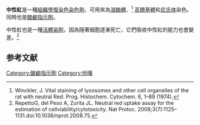 {{chembox
| Watchedfields = changed
| verifiedrevid = 448702349
| Name = Neutral red
| ImageFile = Neutral red Formula V.1.svg
| ImageSize = 300px
| ImageName = 中性紅
| IUPACName = 3-Amino-7-dimethylamino-2-methylphenazine hydrochloride
| OtherNames = toluylene red
| Section1 = {{Chembox Identifiers
| ChemSpiderID_Ref = {{chemspidercite|correct|chemspider}}
| ChemSpiderID = 10634
| InChI = 1/C15H16N4.ClH/c1-9-6-13-15(8-11(9)16)18-14-7-10(19(2)3)4-5-12(14)17-13;/h4-8H,16H2,1-3H3;1H
| InChIKey = PGSADBUBUOPOJS-UHFFFAOYAB
| StdInChI_Ref = {{stdinchicite|correct|chemspider}}
| StdInChI = 1S/C15H16N4.ClH/c1-9-6-13-15(8-11(9)16)18-14-7-10(19(2)3)4-5-12(14)17-13;/h4-8H,16H2,1-3H3;1H
| StdInChIKey_Ref = {{stdinchicite|correct|chemspider}}
| StdInChIKey = PGSADBUBUOPOJS-UHFFFAOYSA-N
| CASNo_Ref = {{cascite|correct|CAS}}
| CASNo = 553-24-2
| SMILES = Cl.n1c3c(nc2c1cc(c(c2)N)C)cc(N(C)C)cc3
}}
| Section2 = {{Chembox Properties
| Formula = C<sub>15</sub>H<sub>17</sub>ClN<sub>4</sub>
| MolarMass = 288.78 g/mol
| Density =
| MeltingPt = 290°C
| BoilingPt = °C
}}
}}

{{pH_indicator_template|indicator_name=中性紅|low_pH=6.8|high_pH=8.0|low_pH_color=red|high_pH_color=yellow}}

'''中性紅'''是一種[[組織學|組織學]][[復染色|復染色]][[染色劑|染色劑]]，可用來為[[溶酶體|溶酶體]]、<ref>Winckler, J. Vital staining of lysosomes and other cell organelles of the rat with neutral Red. Prog. Histochem. Cytochem. 6, 1–89 (1974).</ref> [[高爾基體|高爾基體]]和[[尼氏体|尼氏体]]染色。同時也是[[酸鹼指示劑|酸鹼指示劑]]。

中性紅也是一種[[活體染劑|活體染劑]]，因為隨著細胞逐漸死亡，它們吸收中性紅的能力也會變差。<ref name=":0">RepettoG, del Peso A, Zurita JL. Neutral red uptake assay for the estimation of cellviability/cytotoxicity. Nat Protoc. 2008;3(7):1125–1131.doi:10.1038/nprot.2008.75.</ref>

==参考文献==
{{reflist}}


{{生物染色劑}}

[[Category:酸鹼指示劑|Category:酸鹼指示劑]]
[[Category:吩嗪|Category:吩嗪]]